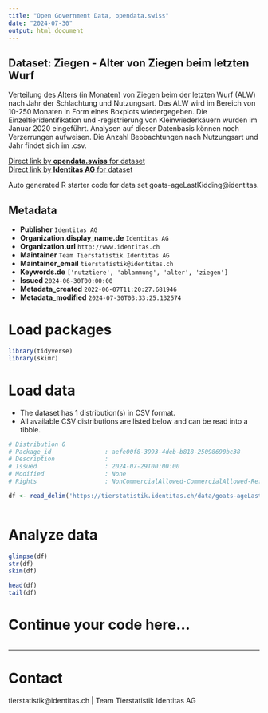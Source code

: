 ```yaml
---
title: "Open Government Data, opendata.swiss"
date: "2024-07-30"
output: html_document
---
```


## Dataset: Ziegen - Alter von Ziegen beim letzten Wurf

Verteilung des Alters (in Monaten) von Ziegen beim der letzten Wurf (ALW) nach Jahr der Schlachtung und Nutzungsart. Das ALW wird im Bereich von 10-250 Monaten in Form eines Boxplots wiedergegeben. Die Einzeltieridentifikation und -registrierung von Kleinwiederkäuern wurden im Januar 2020 eingeführt. Analysen auf dieser Datenbasis können noch Verzerrungen aufweisen. Die Anzahl Beobachtungen nach Nutzungsart und Jahr findet sich im .csv.

[Direct link by **opendata.swiss** for dataset](https://opendata.swiss/de/dataset/ziegen-alter-von-ziegen-bei-der-letzten-ablammung)<br>
[Direct link by **Identitas AG** for dataset](https://tierstatistik.identitas.ch/)

Auto generated R starter code for data set goats-ageLastKidding@identitas.

## Metadata

- **Publisher** `Identitas AG`
- **Organization.display_name.de** `Identitas AG`
- **Organization.url** `http://www.identitas.ch`
- **Maintainer** `Team Tierstatistik Identitas AG`
- **Maintainer_email** `tierstatistik@identitas.ch`
- **Keywords.de** `['nutztiere', 'ablammung', 'alter', 'ziegen']`
- **Issued** `2024-06-30T00:00:00`
- **Metadata_created** `2022-06-07T11:20:27.681946`
- **Metadata_modified** `2024-07-30T03:33:25.132574`


# Load packages

```r

library(tidyverse)
library(skimr)

```

# Load data

-   The dataset has 1 distribution(s) in CSV format.
-   All available CSV distributions are listed below and can be read into a tibble.

```r

# Distribution 0
# Package_id               : aefe00f8-3993-4deb-b818-25098690bc38
# Description              : 
# Issued                   : 2024-07-29T00:00:00
# Modified                 : None
# Rights                   : NonCommercialAllowed-CommercialAllowed-ReferenceRequired

df <- read_delim('https://tierstatistik.identitas.ch/data/goats-ageLastKidding.csv')



```

# Analyze data

```r

glimpse(df)
str(df)
skim(df)

head(df)
tail(df)

```

# Continue your code here...

```r

```

------------------------------------------------------------------------

# Contact

tierstatistik@identitas.ch | Team Tierstatistik Identitas AG
